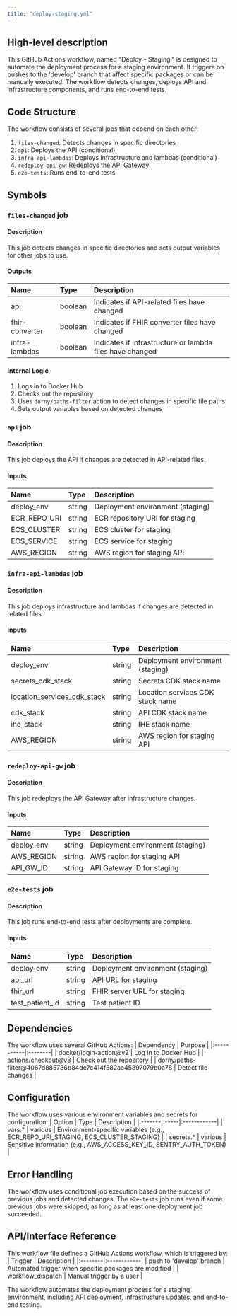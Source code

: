 ```yaml
---
title: "deploy-staging.yml"
---
```


## High-level description
This GitHub Actions workflow, named "Deploy - Staging," is designed to automate the deployment process for a staging environment. It triggers on pushes to the 'develop' branch that affect specific packages or can be manually executed. The workflow detects changes, deploys API and infrastructure components, and runs end-to-end tests.

## Code Structure
The workflow consists of several jobs that depend on each other:
1. `files-changed`: Detects changes in specific directories
2. `api`: Deploys the API (conditional)
3. `infra-api-lambdas`: Deploys infrastructure and lambdas (conditional)
4. `redeploy-api-gw`: Redeploys the API Gateway
5. `e2e-tests`: Runs end-to-end tests

## Symbols

### `files-changed` job
#### Description
This job detects changes in specific directories and sets output variables for other jobs to use.

#### Outputs
| Name | Type | Description |
|:-----|:-----|:------------|
| api | boolean | Indicates if API-related files have changed |
| fhir-converter | boolean | Indicates if FHIR converter files have changed |
| infra-lambdas | boolean | Indicates if infrastructure or lambda files have changed |

#### Internal Logic
1. Logs in to Docker Hub
2. Checks out the repository
3. Uses `dorny/paths-filter` action to detect changes in specific file paths
4. Sets output variables based on detected changes

### `api` job
#### Description
This job deploys the API if changes are detected in API-related files.

#### Inputs
| Name | Type | Description |
|:-----|:-----|:------------|
| deploy_env | string | Deployment environment (staging) |
| ECR_REPO_URI | string | ECR repository URI for staging |
| ECS_CLUSTER | string | ECS cluster for staging |
| ECS_SERVICE | string | ECS service for staging |
| AWS_REGION | string | AWS region for staging API |

### `infra-api-lambdas` job
#### Description
This job deploys infrastructure and lambdas if changes are detected in related files.

#### Inputs
| Name | Type | Description |
|:-----|:-----|:------------|
| deploy_env | string | Deployment environment (staging) |
| secrets_cdk_stack | string | Secrets CDK stack name |
| location_services_cdk_stack | string | Location services CDK stack name |
| cdk_stack | string | API CDK stack name |
| ihe_stack | string | IHE stack name |
| AWS_REGION | string | AWS region for staging API |

### `redeploy-api-gw` job
#### Description
This job redeploys the API Gateway after infrastructure changes.

#### Inputs
| Name | Type | Description |
|:-----|:-----|:------------|
| deploy_env | string | Deployment environment (staging) |
| AWS_REGION | string | AWS region for staging API |
| API_GW_ID | string | API Gateway ID for staging |

### `e2e-tests` job
#### Description
This job runs end-to-end tests after deployments are complete.

#### Inputs
| Name | Type | Description |
|:-----|:-----|:------------|
| deploy_env | string | Deployment environment (staging) |
| api_url | string | API URL for staging |
| fhir_url | string | FHIR server URL for staging |
| test_patient_id | string | Test patient ID |

## Dependencies
The workflow uses several GitHub Actions:
| Dependency | Purpose |
|:-----------|:--------|
| docker/login-action@v2 | Log in to Docker Hub |
| actions/checkout@v3 | Check out the repository |
| dorny/paths-filter@4067d885736b84de7c414f582ac45897079b0a78 | Detect file changes |

## Configuration
The workflow uses various environment variables and secrets for configuration:
| Option | Type | Description |
|:-------|:-----|:------------|
| vars.* | various | Environment-specific variables (e.g., ECR_REPO_URI_STAGING, ECS_CLUSTER_STAGING) |
| secrets.* | various | Sensitive information (e.g., AWS_ACCESS_KEY_ID, SENTRY_AUTH_TOKEN) |

## Error Handling
The workflow uses conditional job execution based on the success of previous jobs and detected changes. The `e2e-tests` job runs even if some previous jobs were skipped, as long as at least one deployment job succeeded.

## API/Interface Reference
This workflow file defines a GitHub Actions workflow, which is triggered by:
| Trigger | Description |
|:--------|:------------|
| push to 'develop' branch | Automated trigger when specific packages are modified |
| workflow_dispatch | Manual trigger by a user |

The workflow automates the deployment process for a staging environment, including API deployment, infrastructure updates, and end-to-end testing.
